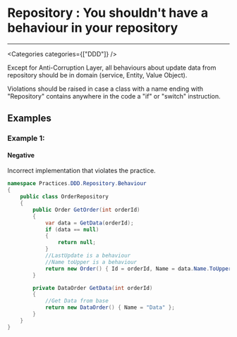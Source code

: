 

# Repository : You shouldn't have a behaviour in your repository

<Severity severity={SeverityLevels.MEDIUM} />

---

<Categories categories={["DDD"]} />

Except for Anti-Corruption Layer, all behaviours about update data from repository should be in domain (service, Entity, Value Object).

Violations should be raised in case a class with a name ending with "Repository" contains anywhere in the code a "if" or "switch" instruction.

## Examples

### Example 1:

<!-- #example -->

#### Negative

<!-- #example_negative_description -->
Incorrect implementation that violates the practice.

<!-- #example_negative_code -->
```cs
namespace Practices.DDD.Repository.Behaviour
{
    public class OrderRepository
    {
        public Order GetOrder(int orderId)
        {
            var data = GetData(orderId);
            if (data == null)
            {
                return null;
            }
            //LastUpdate is a behaviour
            //Name toUpper is a behaviour
            return new Order() { Id = orderId, Name = data.Name.ToUpper(), LastUpdateDatetime = DateTime.Now };
        }

        private DataOrder GetData(int orderId)
        {
            //Get Data from base
            return new DataOrder() { Name = "Data" };
        }
    }
}

```